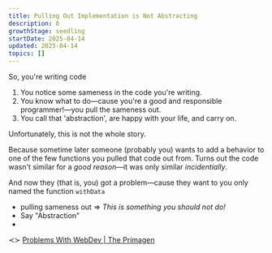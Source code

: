 ```yaml
---
title: Pulling Out Implementation is Not Abstracting
description: δ
growthStage: seedling
startDate: 2025-04-14
updated: 2025-04-14
topics: []
---
```


So, you're writing code
1. You notice some sameness in the code you're writing.
2. You know what to do—cause you're a good and responsible programmer!—you pull the sameness out.
3. You call that 'abstraction', are happy with your life, and carry on.

Unfortunately, this is not the whole story.  

Because sometime later someone (probably you) wants to add a behavior to one of the few functions you pulled that code out from.
Turns out the code wasn't similar for a _good reason_—it was only similar _incidentially_.

And now they (that is, you) got a problem—cause they want to you only named the function `withData`

- pulling sameness out => _This is something you should not do!_
- Say "Abstraction"
- 

≺≻ [Problems With WebDev | The Primagen](https://www.youtube.com/shorts/k4MMrUX_H6Y)

